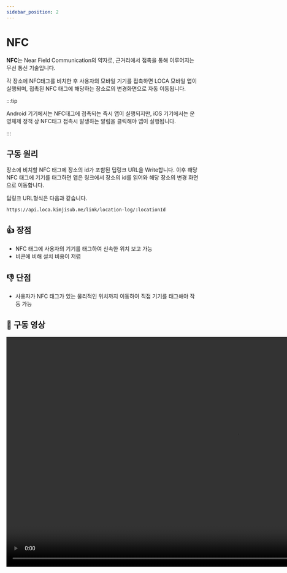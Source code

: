 ```yaml
---
sidebar_position: 2
---
```


# NFC

**NFC**는 Near Field Communication의 약자로, 근거리에서 접촉을 통해 이루어지는 무선 통신 기술입니다.

각 장소에 NFC태그를 비치한 후 사용자의 모바일 기기를 접촉하면 LOCA 모바일 앱이 실행되며, 접촉된 NFC 태그에 해당하는 장소로의 변경화면으로 자동 이동됩니다.

:::tip

Android 기기에서는 NFC태그에 접촉되는 즉시 앱이 실행되지만, iOS 기기에서는 운영체제 정책 상 NFC태그 접촉시 발생하는 알림을 클릭해야 앱이 실행됩니다.

:::

## 구동 원리

장소에 비치할 NFC 태그에 장소의 id가 포함된 딥링크 URL을 Write합니다. 이후 해당 NFC 태그에 기기를 태그하면 앱은 링크에서 장소의 id를 읽어와 해당 장소의 변경 화면으로 이동합니다.

딥링크 URL형식은 다음과 같습니다.

`https://api.loca.kimjisub.me/link/location-log/:locationId`

## 👍 장점

- NFC 태그에 사용자의 기기를 태그하여 신속한 위치 보고 가능
- 비콘에 비해 설치 비용이 저렴

## 👎 단점

- 사용자가 NFC 태그가 있는 물리적인 위치까지 이동하여 직접 기기를 태그해야 작동 가능

## 🎥 구동 영상

<video
  src="https://user-images.githubusercontent.com/10806659/137894890-5de0ad48-d10c-4c9d-acf2-77fedc556bdd.mp4"
  controls="controls"
  muted="muted"
  height="600"
/>
